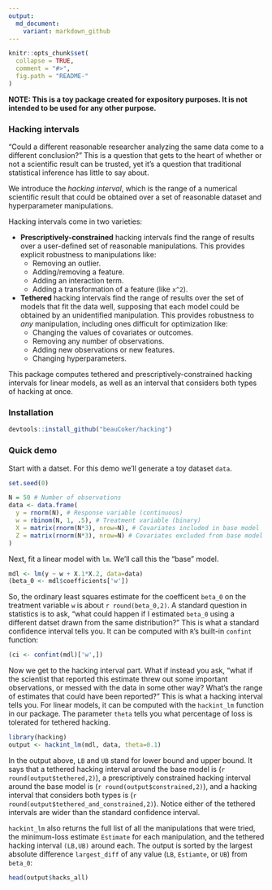 ```yaml
---
output:
  md_document:
    variant: markdown_github
---
```


<!-- README.md is generated from README.Rmd. Please edit that file -->

```r
knitr::opts_chunk$set(
  collapse = TRUE,
  comment = "#>",
  fig.path = "README-"
)
```

**NOTE: This is a toy package created for expository purposes. It is not intended to be used for any other purpose.**

### Hacking intervals

"Could a different reasonable researcher analyzing the same data come to a different conclusion?" This is a question that gets to the heart of whether or not a scientific result can be trusted, yet it's a question that traditional statistical inference has little to say about. 

We introduce the *hacking interval*, which is the range of a numerical scientific result that could be obtained over a set of reasonable dataset and hyperparameter manipulations. 

Hacking intervals come in two varieties:

*	**Prescriptively-constrained** hacking intervals find the range of results over a user-defined set of reasonable manipulations. This provides explicit robustness to manipulations like:
    * Removing an outlier.
    * Adding/removing a feature.
    * Adding an interaction term. 
    * Adding a transformation of a feature (like `x^2`). 
*	**Tethered** hacking intervals find the range of results over the set of models that fit the data well, supposing that each model could be obtained by an unidentified manipulation. This provides robustness to *any* manipulation, including ones difficult for optimization like:
    * Changing the values of covariates or outcomes. 
    * Removing any number of observations.
    * Adding new observations or new features.
    * Changing hyperparameters.  

This package computes tethered and prescriptively-constrained hacking intervals for linear models, as well as an interval that considers both types of hacking at once. 

### Installation

```r
devtools::install_github("beauCoker/hacking")
```
  
### Quick demo

Start with a datset. For this demo we'll generate a toy dataset `data`. 

```r
set.seed(0)

N = 50 # Number of observations
data <- data.frame(
  y = rnorm(N), # Response variable (continuous)
  w = rbinom(N, 1, .5), # Treatment variable (binary)
  X = matrix(rnorm(N*3), nrow=N), # Covariates included in base model
  Z = matrix(rnorm(N*3), nrow=N) # Covariates excluded from base model
)
```

Next, fit a linear model with `lm`. We'll call this the "base" model. 

```r
mdl <- lm(y ~ w + X.1*X.2, data=data)
(beta_0 <- mdl$coefficients['w'])
```

So, the ordinary least squares estimate for the coefficent `beta_0` on the treatment variable `w` is about `r round(beta_0,2)`. A standard question in statistics is to ask, "what could happen if I estimated `beta_0` using a different datset drawn from the same distribution?" This is what a standard confidence interval tells you. It can be computed with `R`'s built-in `confint` function:
```r
(ci <- confint(mdl)['w',])
```

Now we get to the hacking interval part. What if instead you ask, "what if the scientist that reported this estimate threw out some important observations, or messed with the data in some other way? What's the range of estimates that could have been reported?" This is what a hacking interval tells you. For linear models, it can be computed with the `hackint_lm` function in our package. The parameter `theta` tells you what percentage of loss is tolerated for tethered hacking.

```r
library(hacking)
output <- hackint_lm(mdl, data, theta=0.1)
```

In the output above, `LB` and `UB` stand for lower bound and upper bound. It says that a tethered hacking interval around the base model is (`r round(output$tethered,2)`), a prescriptively constrained hacking interval around the base model is (`r round(output$constrained,2)`), and a hacking interval that considers both types is (`r round(output$tethered_and_constrained,2)`). Notice either of the tethered intervals are wider than the standard confidence interval. 

`hackint_lm` also returns the full list of all the manipulations that were tried, the minimum-loss estimate `Estimate` for each manipulation, and the tethered hacking interval `(LB,UB)` around each. The output is sorted by the largest absolute difference `largest_diff` of any value (`LB`, `Estiamte`, or `UB`) from `beta_0`:

```r
head(output$hacks_all)
```

